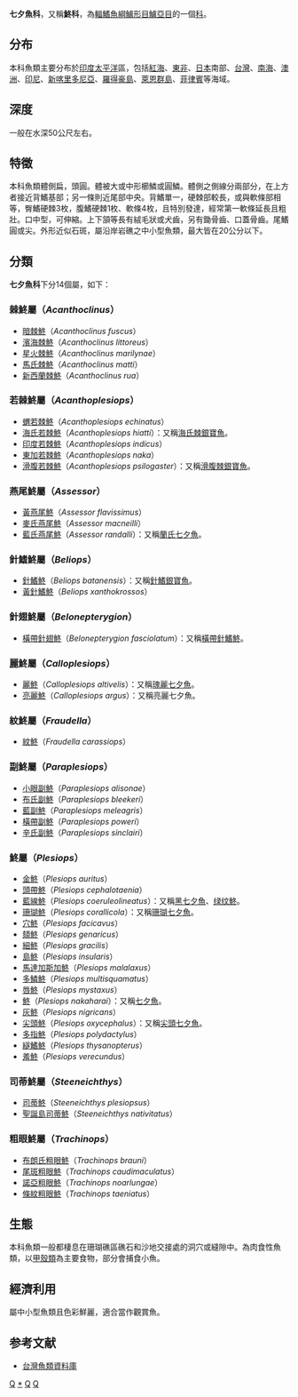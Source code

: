 {{Automatic Taxobox
| taxon = Plesiopidae
| image = Plesiops coeruleolineatus.jpg
| image_caption = [[藍線鮗|藍線鮗]],<br> ''Plesiops coeruleolineatus''
| authority = Günther, 1861
| subdivision_ranks = [[屬|屬]]
| subdivision =
*見內文
}}
'''七夕魚科'''，又稱'''鮗科'''，為[[輻鰭魚綱|輻鰭魚綱]][[鱸形目|鱸形目]][[鱸亞目|鱸亞目]]的一個[[科|科]]。

== 分布 ==
本科魚類主要分布於[[印度|印度]][[太平洋|太平洋]]區，包括[[紅海|紅海]]、[[東非|東非]]、[[日本|日本]]南部、[[台灣|台灣]]、[[南海|南海]]、[[澳洲|澳洲]]、[[印尼|印尼]]、[[新喀里多尼亞|新喀里多尼亞]]、[[羅得豪島|羅得豪島]]、[[萊恩群島|萊恩群島]]、[[菲律賓|菲律賓]]等海域。

== 深度 ==
一般在水深50公尺左右。

== 特徵 ==
本科魚類體側扁，頭圓。體被大或中形櫛鱗或圓鱗。體側之側線分兩部分，在上方者接近背鰭基部；另一條則近尾部中央。背鰭單一，硬棘部較長，或與軟條部相等，臀鰭硬棘3枚，腹鰭硬棘1枚、軟條4枚，且特別發達，經常第一軟條延長且粗壯。口中型，可伸縮。上下頷等長有絨毛狀或犬齒，另有鋤骨齒、口蓋骨齒。尾鰭圓或尖。外形近似石斑，屬沿岸岩礁之中小型魚類，最大皆在20公分以下。

== 分類 ==
'''七夕魚科'''下分14個屬，如下：
===棘鮗屬（''Acanthoclinus''）===
*[[暗棘鮗|暗棘鮗]]（''Acanthoclinus fuscus''）
*[[濱海棘鮗|濱海棘鮗]]（''Acanthoclinus littoreus''）
*[[星火棘鮗|星火棘鮗]]（''Acanthoclinus marilynae''）
*[[馬氏棘鮗|馬氏棘鮗]]（''Acanthoclinus matti''）
*[[新西蘭棘鮗|新西蘭棘鮗]]（''Acanthoclinus rua''）
===若棘鮗屬（''Acanthoplesiops''）===
*[[蝟若棘鮗|蝟若棘鮗]]（''Acanthoplesiops echinatus''）
*[[海氏若棘鮗|海氏若棘鮗]]（''Acanthoplesiops hiatti''）：又稱[[海氏棘銀寶魚|海氏棘銀寶魚]]。
*[[印度若棘鮗|印度若棘鮗]]（''Acanthoplesiops indicus''）
*[[東加若棘鮗|東加若棘鮗]]（''Acanthoplesiops naka''）
*[[滑腹若棘鮗|滑腹若棘鮗]]（''Acanthoplesiops psilogaster''）：又稱[[滑腹棘銀寶魚|滑腹棘銀寶魚]]。

===燕尾鮗屬（''Assessor''）===
*[[黃燕尾鮗|黃燕尾鮗]]（''Assessor flavissimus''）
*[[麥氏燕尾鮗|麥氏燕尾鮗]]（''Assessor macneilli''）
*[[藍氏燕尾鮗|藍氏燕尾鮗]]（''Assessor randalli''）：又稱[[蘭氏七夕魚|蘭氏七夕魚]]。

===針鰭鮗屬（''Beliops''）===
*[[針鰭鮗|針鰭鮗]]（''Beliops batanensis''）：又稱[[針鰭銀寶魚|針鰭銀寶魚]]。
*[[黃針鰭鮗|黃針鰭鮗]]（''Beliops xanthokrossos''）
===針翅鮗屬（''Belonepterygion''）===
*[[橫帶針翅鮗|橫帶針翅鮗]]（''Belonepterygion fasciolatum''）：又稱[[橫帶針鰭鮗|橫帶針鰭鮗]]。

===麗鮗屬（''Calloplesiops''）===
*[[麗鮗|麗鮗]]（''Calloplesiops altivelis''）：又稱[[瑰麗七夕魚|瑰麗七夕魚]]。
*[[亮麗鮗|亮麗鮗]]（''Calloplesiops argus''）：又稱亮麗七夕魚。

===紋鮗屬（''Fraudella''）===
*[[紋鮗|紋鮗]]（''Fraudella carassiops''）

===副鮗屬（''Paraplesiops''）===
*[[小眼副鮗|小眼副鮗]]（''Paraplesiops alisonae''）
*[[布氏副鮗|布氏副鮗]]（''Paraplesiops bleekeri''）
*[[藍副鮗|藍副鮗]]（''Paraplesiops meleagris''）
*[[橫帶副鮗|橫帶副鮗]]（''Paraplesiops poweri''）
*[[辛氏副鮗|辛氏副鮗]]（''Paraplesiops sinclairi''）
===鮗屬（''Plesiops''）===
{{colbegin}}
*[[金鮗|金鮗]]（''Plesiops auritus''）
*[[頭帶鮗|頭帶鮗]]（''Plesiops cephalotaenia''）
*[[藍線鮗|藍線鮗]]（''Plesiops coeruleolineatus''）：又稱[[黑七夕魚|黑七夕魚]]、[[绿纹鮗|绿纹鮗]]。
*[[珊瑚鮗|珊瑚鮗]]（''Plesiops corallicola''）：又稱[[珊瑚七夕魚|珊瑚七夕魚]]。
*[[穴鮗|穴鮗]]（''Plesiops facicavus''）
*[[頦鮗|頦鮗]]（''Plesiops genaricus''）
*[[細鮗|細鮗]]（''Plesiops gracilis''）
*[[島鮗|島鮗]]（''Plesiops insularis''）
*[[馬達加斯加鮗|馬達加斯加鮗]]（''Plesiops malalaxus''）
*[[多鱗鮗|多鱗鮗]]（''Plesiops multisquamatus''）
*[[唇鮗|唇鮗]]（''Plesiops mystaxus''）
*[[鮗|鮗]]（''Plesiops nakaharai''）：又稱[[七夕魚|七夕魚]]。
*[[灰鮗|灰鮗]]（''Plesiops nigricans''）
*[[尖頭鮗|尖頭鮗]]（''Plesiops oxycephalus''）：又稱[[尖頭七夕魚|尖頭七夕魚]]。
*[[多指鮗|多指鮗]]（''Plesiops polydactylus''）
*[[繸鰭鮗|繸鰭鮗]]（''Plesiops thysanopterus''）
*[[羞鮗|羞鮗]]（''Plesiops verecundus''）
{{colend}}

===司蒂鮗屬（''Steeneichthys''）===
*[[司蒂鮗|司蒂鮗]]（''Steeneichthys plesiopsus''）
*[[聖誕島司蒂鮗|聖誕島司蒂鮗]]（''Steeneichthys nativitatus''）

===粗眼鮗屬（''Trachinops''）===
*[[布朗氏粗眼鮗|布朗氏粗眼鮗]]（''Trachinops brauni''）
*[[尾斑粗眼鮗|尾斑粗眼鮗]]（''Trachinops caudimaculatus''）
*[[諾亞粗眼鮗|諾亞粗眼鮗]]（''Trachinops noarlungae''）
*[[條紋粗眼鮗|條紋粗眼鮗]]（''Trachinops taeniatus''）

== 生態 ==
本科魚類一般都棲息在珊瑚礁區礁石和沙地交接處的洞穴或縫隙中。為肉食性魚類，以[[甲殼類|甲殼類]]為主要食物，部分會捕食小魚。

== 經濟利用 ==
屬中小型魚類且色彩鮮麗，適合當作觀賞魚。

== 参考文献 ==
*[http://fishdb.sinica.edu.tw/ 台灣魚類資料庫]{{Wayback|url=http://fishdb.sinica.edu.tw/ |date=20160304193340 }}
{{Taxonbar|from=Q1479667}}

[[Category:觀賞魚|Q]]
[[Category:七夕魚科|*]]
[[Category:_鲈形目|Q]]
[[Category:_1861年描述的分类群|Q]]